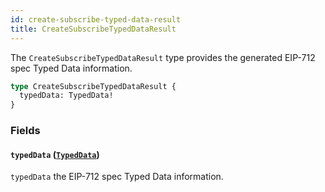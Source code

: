 ```yaml
---
id: create-subscribe-typed-data-result
title: CreateSubscribeTypedDataResult
---
```



The `CreateSubscribeTypedDataResult` type provides the generated EIP-712 spec Typed Data information.

```graphql
type CreateSubscribeTypedDataResult {
  typedData: TypedData!
}
```


### Fields

#### `typedData` ([`TypedData`](/cyberconnect/reference/objects/typed-data))

`typedData` the EIP-712 spec Typed Data information.




